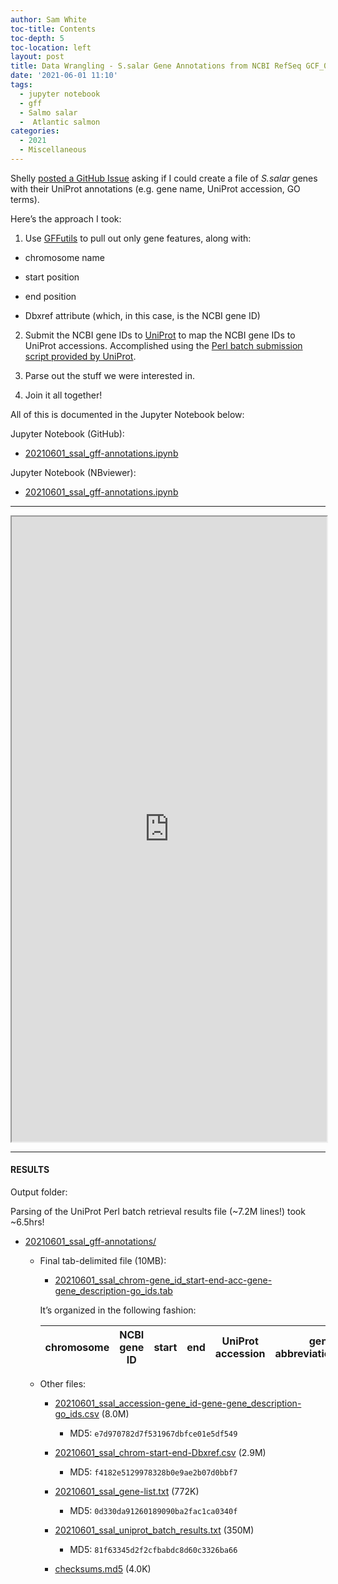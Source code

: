 ```yaml
---
author: Sam White
toc-title: Contents
toc-depth: 5
toc-location: left
layout: post
title: Data Wrangling - S.salar Gene Annotations from NCBI RefSeq GCF_000233375.1_ICSASG_v2_genomic.gff for Shelly
date: '2021-06-01 11:10'
tags: 
  - jupyter notebook
  - gff
  - Salmo salar
  -  Atlantic salmon
categories: 
  - 2021
  - Miscellaneous
---
```

Shelly [posted a GitHub Issue](https://github.com/RobertsLab/resources/issues/1220) asking if I could create a file of _S.salar_ genes with their UniProt annotations (e.g. gene name, UniProt accession, GO terms).

Here's the approach I took:

1. Use [GFFutils](https://gffutils.readthedocs.io/en/v0.12.0/index.html) to pull out only gene features, along with:

- chromosome name

- start position

- end position

- Dbxref attribute (which, in this case, is the NCBI gene ID)

2. Submit the NCBI gene IDs to [UniProt]() to map the NCBI gene IDs to UniProt accessions. Accomplished using the [Perl batch submission script provided by UniProt](https://www.uniprot.org/help/api_batch_retrieval).

3. Parse out the stuff we were interested in.

4. Join it all together!

All of this is documented in the Jupyter Notebook below:

Jupyter Notebook (GitHub):

- [20210601_ssal_gff-annotations.ipynb](https://github.com/RobertsLab/code/blob/master/notebooks/sam/20210601_ssal_gff-annotations.ipynb)

Jupyter Notebook (NBviewer):

- [20210601_ssal_gff-annotations.ipynb](https://nbviewer.jupyter.org/github/RobertsLab/code/blob/master/notebooks/sam/20210601_ssal_gff-annotations.ipynb)

---

<iframe src="https://nbviewer.jupyter.org/github/RobertsLab/code/blob/master/notebooks/sam/20210601_ssal_gff-annotations.ipynb" width="100%" height="1000" scrolling="yes"></iframe>



---

#### RESULTS

Output folder:

Parsing of the UniProt Perl batch retrieval results file (~7.2M lines!) took ~6.5hrs!

- [20210601_ssal_gff-annotations/](https://gannet.fish.washington.edu/Atumefaciens/20210601_ssal_gff-annotations/)

  - Final tab-delimited file (10MB):

    - [20210601_ssal_chrom-gene_id_start-end-acc-gene-gene_description-go_ids.tab](https://gannet.fish.washington.edu/Atumefaciens/20210601_ssal_gff-annotations/20210601_ssal_chrom-gene_id_start-end-acc-gene-gene_description-go_ids.tab)

    It's organized in the following fashion:

    | chromosome | NCBI gene ID | start | end | UniProt accession | gene abbreviation/name | gene description | GO IDs |
    |---|----|----|----|---|----|----|----|


  - Other files:

    - [20210601_ssal_accession-gene_id-gene-gene_description-go_ids.csv](https://gannet.fish.washington.edu/Atumefaciens/20210601_ssal_gff-annotations/20210601_ssal_accession-gene_id-gene-gene_description-go_ids.csv) (8.0M)

      - MD5: `e7d970782d7f531967dbfce01e5df549`

    - [20210601_ssal_chrom-start-end-Dbxref.csv](https://gannet.fish.washington.edu/Atumefaciens/20210601_ssal_gff-annotations/20210601_ssal_chrom-start-end-Dbxref.csv) (2.9M)

      - MD5: `f4182e5129978328b0e9ae2b07d0bbf7`

    - [20210601_ssal_gene-list.txt](https://gannet.fish.washington.edu/Atumefaciens/20210601_ssal_gff-annotations/20210601_ssal_gene-list.txt) (772K)

      - MD5: `0d330da91260189090ba2fac1ca0340f`

    - [20210601_ssal_uniprot_batch_results.txt](https://gannet.fish.washington.edu/Atumefaciens/20210601_ssal_gff-annotations/20210601_ssal_uniprot_batch_results.txt) (350M)

      - MD5: `81f63345d2f2cfbabdc8d60c3326ba66`

    - [checksums.md5](https://gannet.fish.washington.edu/Atumefaciens/20210601_ssal_gff-annotations/checksums.md5) (4.0K)
